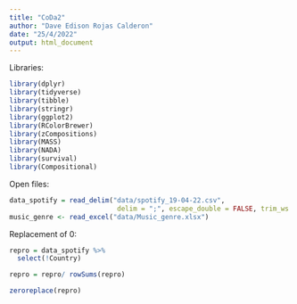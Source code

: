 ```yaml
---
title: "CoDa2"
author: "Dave Edison Rojas Calderon"
date: "25/4/2022"
output: html_document
---
```

Libraries:
```r
library(dplyr)
library(tidyverse)
library(tibble)
library(stringr)
library(ggplot2)
library(RColorBrewer)
library(zCompositions)
library(MASS)
library(NADA)
library(survival)
library(Compositional)
```
Open files:
```r
data_spotify = read_delim("data/spotify_19-04-22.csv", 
                           delim = ";", escape_double = FALSE, trim_ws = TRUE)
music_genre <- read_excel("data/Music_genre.xlsx")
```

Replacement of 0:
```r
repro = data_spotify %>% 
  select(!Country)

repro = repro/ rowSums(repro)

zeroreplace(repro)
```

